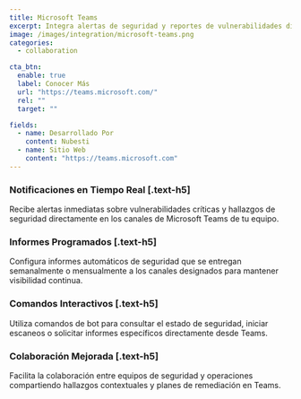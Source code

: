 ```yaml
---
title: Microsoft Teams
excerpt: Integra alertas de seguridad y reportes de vulnerabilidades directamente en Microsoft Teams
image: /images/integration/microsoft-teams.png
categories:
  - collaboration

cta_btn:
  enable: true
  label: Conocer Más
  url: "https://teams.microsoft.com/"
  rel: ""
  target: ""

fields:
  - name: Desarrollado Por
    content: Nubesti
  - name: Sitio Web
    content: "https://teams.microsoft.com"
---
```


<Gallery>
  <GalleryItem
    image_src="/integration/images/1.jpg"
    image_alt="texto alt de ejemplo"
    video_src="LXb3EKWsInQ"
    image_source="content-collection"
  />
  <GalleryItem
    width="1/2"
    image_src="/integration/images/2.jpg"
    image_alt="texto alt de ejemplo"
    image_source="content-collection"
  />
  <GalleryItem
    width="1/2"
    image_src="/integration/images/3.jpg"
    image_alt="texto alt de ejemplo"
    image_source="content-collection"
  />
</Gallery>

### Notificaciones en Tiempo Real [.text-h5]

Recibe alertas inmediatas sobre vulnerabilidades críticas y hallazgos de seguridad directamente en los canales de Microsoft Teams de tu equipo.

### Informes Programados [.text-h5]

Configura informes automáticos de seguridad que se entregan semanalmente o mensualmente a los canales designados para mantener visibilidad continua.

### Comandos Interactivos [.text-h5]

Utiliza comandos de bot para consultar el estado de seguridad, iniciar escaneos o solicitar informes específicos directamente desde Teams.

### Colaboración Mejorada [.text-h5]

Facilita la colaboración entre equipos de seguridad y operaciones compartiendo hallazgos contextuales y planes de remediación en Teams.
